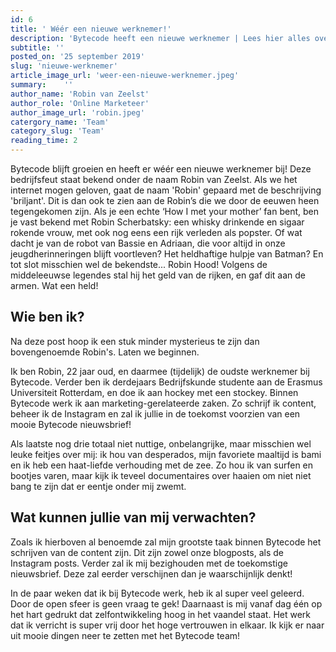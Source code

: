 ```yaml
---
id: 6
title: ' Wéér een nieuwe werknemer!'
description: 'Bytecode heeft een nieuwe werknemer | Lees hier alles over onze nieuwe aanwinst, van haar werkzaamheden tot aan onbelangrijke feitjes'
subtitle: ''
posted_on: '25 september 2019'
slug: 'nieuwe-werknemer'
article_image_url: 'weer-een-nieuwe-werknemer.jpeg'
summary:    ''
author_name: 'Robin van Zeelst'
author_role: 'Online Marketeer'
author_image_url: 'robin.jpeg'
catergory_name: 'Team'
category_slug: 'Team'
reading_time: 2
---
```


Bytecode blijft groeien en heeft er wéér een nieuwe werknemer bij! Deze bedrijfsfeut staat bekend onder de naam Robin van Zeelst. Als we het internet mogen geloven, gaat de naam 'Robin' gepaard met de beschrijving 'briljant'. Dit is dan ook te zien aan de Robin’s die we door de eeuwen heen tegengekomen zijn. Als je een echte ‘How I met your mother’ fan bent, ben je vast bekend met Robin Scherbatsky: een whisky drinkende en sigaar rokende vrouw, met ook nog eens een rijk verleden als popster. Of wat dacht je van de robot van Bassie en Adriaan, die voor altijd in onze jeugdherinneringen blijft voortleven? Het heldhaftige hulpje van Batman? En tot slot misschien wel de bekendste... Robin Hood! Volgens de middeleeuwse legendes stal hij het geld van de rijken, en gaf dit aan de armen. Wat een held!

Wie ben ik?
----------------------------------------------
Na deze post hoop ik een stuk minder mysterieus te zijn dan bovengenoemde Robin's. Laten we beginnen.

Ik ben Robin, 22 jaar oud, en daarmee (tijdelijk) de oudste werknemer bij Bytecode. Verder ben ik derdejaars Bedrijfskunde studente aan de Erasmus Universiteit Rotterdam, en doe ik aan hockey met een stockey. Binnen Bytecode werk ik aan marketing-gerelateerde zaken. Zo schrijf ik content, beheer ik de Instagram en zal ik jullie in de toekomst voorzien van een mooie Bytecode nieuwsbrief!

Als laatste nog drie totaal niet nuttige, onbelangrijke, maar misschien wel leuke feitjes over mij: ik hou van desperados, mijn favoriete maaltijd is bami en ik heb een haat-liefde verhouding met de zee. Zo hou ik van surfen en bootjes varen, maar kijk ik teveel documentaires over haaien om niet niet bang te zijn dat er eentje onder mij zwemt.

Wat kunnen jullie van mij verwachten?
----------------------------------------------
Zoals ik hierboven al benoemde zal mijn grootste taak binnen Bytecode het schrijven van de content zijn. Dit zijn zowel onze blogposts, als de Instagram posts. Verder zal ik mij bezighouden met de toekomstige nieuwsbrief. Deze zal eerder verschijnen dan je waarschijnlijk denkt!

In de paar weken dat ik bij Bytecode werk, heb ik al super veel geleerd. Door de open sfeer is geen vraag te gek! Daarnaast is mij vanaf dag één op het hart gedrukt dat zelfontwikkeling hoog in het vaandel staat. Het werk dat ik verricht is super vrij door het hoge vertrouwen in elkaar. Ik kijk er naar uit mooie dingen neer te zetten met het Bytecode team!
